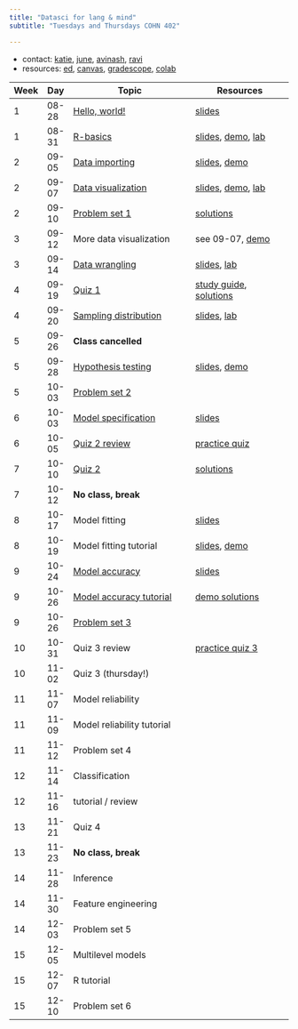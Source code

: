 ```yaml
---
title: "Datasci for lang & mind"
subtitle: "Tuesdays and Thursdays COHN 402"

---
```

 <!-- resources:  -->

- contact: [katie](mailto:kschuler@sas.upenn.edu), [june](mailto:yjchoe@sas.upenn.edu), [avinash](mailto:amgoss@sas.upenn.edu), [ravi](mailto:raviarya@sas.upenn.edu)
- resources: [ed](https://edstem.org/us/courses/41903/discussion/), [canvas](https://canvas.upenn.edu/courses/1736107), [gradescope](https://www.gradescope.com/courses/561597), [colab](https://colab.research.google.com/#create=true&language=r)


Week | Day | Topic | Resources |
|- |-|-----|----|
| 1 | 08-28 | [Hello, world!](notes/hello-world.qmd) | [slides](/slides/hello-world.qmd)|  
| 1 | 08-31 | [R-basics](/notes/r-basics.qmd)  | [slides](/slides/r-basics.qmd), [demo](https://colab.research.google.com/drive/1WjgmOFe5yg6ylrjZd2aoqX1W_rrCXTz9?usp=sharing), [lab](labs/lab-01.qmd)| 
| 2 | 09-05 |  [Data importing](/notes//data-importing.qmd)  | [slides](/slides/data-importing.qmd), [demo](https://colab.research.google.com/drive/1xHEa4cT99JO5Bnh3RroMphCyt3DLjpxT?usp=sharing)| 
| 2 | 09-07 |   [Data visualization](/notes/data-visualization.qmd) | [slides](/slides/data-visualization.qmd), [demo](https://colab.research.google.com/drive/1B3VInRhxnq4rL5RPlW4CnNDpWUeo0KS2?usp=sharing), [lab](/labs/lab-02.qmd) |
| 2 | 09-10 |   [Problem set 1](/psets/problem-set-01.qmd) | [solutions](https://colab.research.google.com/drive/1SE3nfYFeY3hvWVjmn2fNYtzNCVaaTQLM?usp=sharing) |
|  3 | 09-12 |   More data visualization | see 09-07, [demo](https://colab.research.google.com/drive/1_gPlVNnI_SnTG3gL0YcLXEirCPKuyrfx?usp=sharing) |
|  3 | 09-14 |  [Data wrangling](/notes/data-wrangling.qmd) | [slides](/slides/data-wrangling.qmd), [lab](/labs/lab-03.qmd) | 
|  4 | 09-19 |  [Quiz 1](/quizzes/quiz-01.qmd) | [study guide](/quizzes/quiz-study-guide.qmd), [solutions](/quizzes/quiz-01-solutions.qmd) |
| 4 | 09-20 |  [Sampling distribution](/notes/sampling-distribution.qmd) | [slides](/slides/sampling-distribution.qmd), [lab](/labs/lab-04.qmd) | 
|  5 | 09-26 | **Class cancelled** |  | 
|  5 | 09-28 |  [Hypothesis testing](/notes/hypothesis-testing.qmd) | [slides](/slides/hypothesis-testing.qmd), [demo](https://colab.research.google.com/drive/1x9vpKr2zqnDEzsMnBfQvU2h5h_X5kzN_) | 
| 5 | 10-03 |  [Problem set 2](/psets/problem-set-02.qmd) || 
| 6 | 10-03 |  [Model specification](/notes/model-specification.qmd) | [slides](/slides/model-specification.qmd) | 
| 6 | 10-05 |  [Quiz 2 review](https://colab.research.google.com/drive/1TwLVKtgUzVV09qnky_9YAAUOlDNArXno?usp=sharing) | [practice quiz](/labs/lab-06.qmd)| 
| 7 | 10-10 |  [Quiz 2](/quizzes/quiz-02.qmd) | [solutions](/quizzes/quiz-02-solutions.qmd) | 
| 7 | 10-12 |  **No class, break** | | 
| 8 | 10-17 |  Model fitting | [slides](/slides/model-fitting.qmd) | 
| 8 | 10-19 |  Model fitting tutorial | [slides](/slides/model-fitting-R.qmd), [demo](https://colab.research.google.com/drive/1ZUUbscTuTC5uj_DNxZYy7-R3o71msMG0?usp=sharing) | 
| 9 | 10-24 | [Model accuracy](/notes/model-accuracy.qmd) | [slides](/slides/model-accuracy.qmd) | 
| 9 | 10-26 |  [Model accuracy tutorial](https://colab.research.google.com/drive/10bTZpdhEYh1xYlXUnv76VJIXRAgODK7q?usp=sharing) | [demo solutions](https://colab.research.google.com/drive/1mk_d6pWPwbgcrHgAfHETghsJi1K9KS5k?usp=sharing) | 
| 9 | 10-26 | [Problem set 3](/psets/problem-set-03.qmd) | | 
| 10 | 10-31 | Quiz 3 review | [practice quiz 3](/labs/lab-07.qmd) | 
| 10 | 11-02 |  Quiz 3 (thursday!) | | 
| 11 | 11-07 | Model reliability | | 
| 11 | 11-09 |  Model reliability tutorial | | 
| 11 | 11-12 |  Problem set 4 | | 
| 12 | 11-14 |  Classification | | 
| 12 | 11-16 |  tutorial / review | | 
| 13 | 11-21 |  Quiz 4 | | 
| 13 | 11-23 |  **No class, break** | | 
| 14 | 11-28 | Inference | | 
| 14 | 11-30 | Feature engineering | | 
| 14 | 12-03 | Problem set 5 | | 
| 15 | 12-05 | Multilevel models | | 
| 15 | 12-07 | R tutorial| | 
| 15 | 12-10 | Problem set 6 | | 

